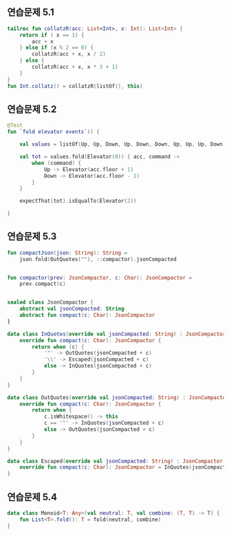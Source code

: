 ## 연습문제 5.1
```kotlin
tailrec fun collatzR(acc: List<Int>, x: Int): List<Int> {
    return if ( x == 1) {
        acc + x
    } else if (x % 2 == 0) {
        collatzR(acc + x, x / 2)
    } else {
        collatzR(acc + x, x * 3 + 1)
    }
}
fun Int.collatz() = collatzR(listOf(), this)

```

## 연습문제 5.2
```kotlin
@Test
fun `fold elevator events`() {

    val values = listOf(Up, Up, Down, Up, Down, Down, Up, Up, Up, Down)

    val tot = values.fold(Elevator(0)) { acc, command ->
        when (command) {
            Up -> Elevator(acc.floor + 1)
            Down -> Elevator(acc.floor - 1)
        }
    }

    expectThat(tot).isEqualTo(Elevator(2))

}
```

## 연습문제 5.3
```kotlin
fun compactJson(json: String): String =
    json.fold(OutQuotes(""), ::compactor).jsonCompacted


fun compactor(prev: JsonCompactor, c: Char): JsonCompactor =
    prev.compact(c)


sealed class JsonCompactor {
    abstract val jsonCompacted: String
    abstract fun compact(c: Char): JsonCompactor
}

data class InQuotes(override val jsonCompacted: String) : JsonCompactor() {
    override fun compact(c: Char): JsonCompactor {
        return when (c) {
            '"' -> OutQuotes(jsonCompacted + c)
            '\\' -> Escaped(jsonCompacted + c)
            else -> InQuotes(jsonCompacted + c)
        }
    }
}

data class OutQuotes(override val jsonCompacted: String) : JsonCompactor() {
    override fun compact(c: Char): JsonCompactor {
        return when {
            c.isWhitespace() -> this
            c == '"' -> InQuotes(jsonCompacted + c)
            else -> OutQuotes(jsonCompacted + c)
        }
    }
}

data class Escaped(override val jsonCompacted: String) : JsonCompactor() {
    override fun compact(c: Char): JsonCompactor = InQuotes(jsonCompacted + c)
}
```

## 연습문제 5.4
```kotlin
data class Monoid<T: Any>(val neutral: T, val combine: (T, T) -> T) {
    fun List<T>.fold(): T = fold(neutral, combine)
}
```